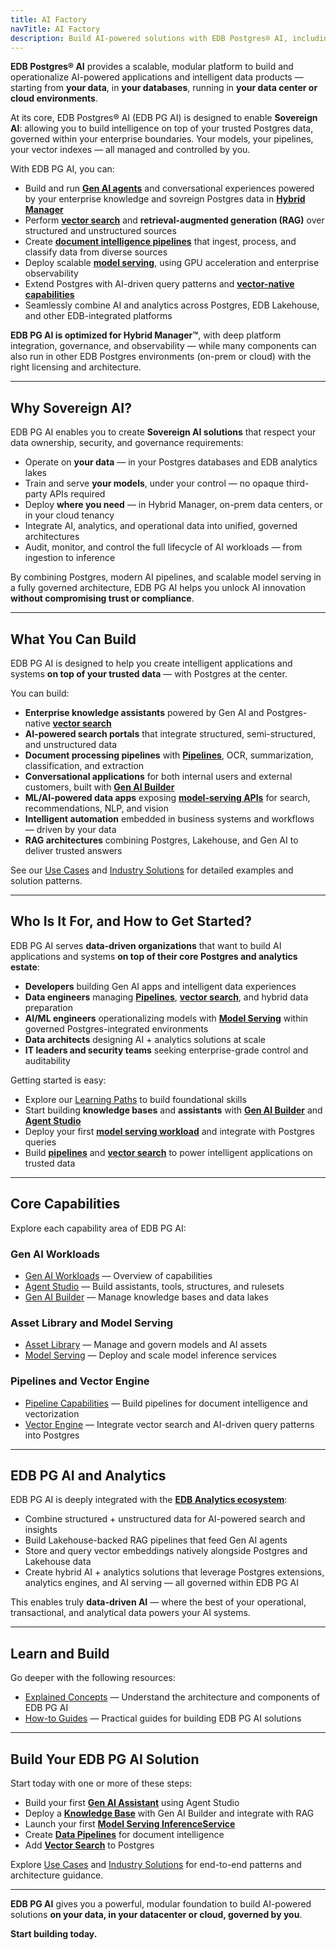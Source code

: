 ```yaml
---
title: AI Factory
navTitle: AI Factory
description: Build AI-powered solutions with EDB Postgres® AI, including Gen AI, vector search, model serving, pipelines, and Postgres integration. Start here to explore concepts, learning paths, use cases, and tutorials.
---
```


**EDB Postgres® AI** provides a scalable, modular platform to build and operationalize AI-powered applications and intelligent data products — starting from **your data**, in **your databases**, running in **your data center or cloud environments**.

At its core, EDB Postgres® AI (EDB PG AI) is designed to enable **Sovereign AI**: allowing you to build intelligence on top of your trusted Postgres data, governed within your enterprise boundaries. Your models, your pipelines, your vector indexes — all managed and controlled by you.

With EDB PG AI, you can:

-   Build and run [**Gen AI agents**](./gen-ai/agent-studio) and conversational experiences powered by your enterprise knowledge and sovreign Postgres data in [**Hybrid Manager**](/edb-postgres-ai/1.2/hybrid-manager/ai-factory/)
-   Perform [**vector search**](./vector-engine) and **retrieval-augmented generation (RAG)** over structured and unstructured sources
-   Create [**document intelligence pipelines**](./pipeline) that ingest, process, and classify data from diverse sources
-   Deploy scalable [**model serving**](model/serving/), using GPU acceleration and enterprise observability
-   Extend Postgres with AI-driven query patterns and [**vector-native capabilities**](./vector-engine)
-   Seamlessly combine AI and analytics across Postgres, EDB Lakehouse, and other EDB-integrated platforms

**EDB PG AI is optimized for Hybrid Manager™**, with deep platform integration, governance, and observability — while many components can also run in other EDB Postgres environments (on-prem or cloud) with the right licensing and architecture.

* * *

## Why Sovereign AI?

EDB PG AI enables you to create **Sovereign AI solutions** that respect your data ownership, security, and governance requirements:

-   Operate on **your data** — in your Postgres databases and EDB analytics lakes
-   Train and serve **your models**, under your control — no opaque third-party APIs required
-   Deploy **where you need** — in Hybrid Manager, on-prem data centers, or in your cloud tenancy
-   Integrate AI, analytics, and operational data into unified, governed architectures
-   Audit, monitor, and control the full lifecycle of AI workloads — from ingestion to inference

By combining Postgres, modern AI pipelines, and scalable model serving in a fully governed architecture, EDB PG AI helps you unlock AI innovation **without compromising trust or compliance**.

* * *

## What You Can Build

EDB PG AI is designed to help you create intelligent applications and systems **on top of your trusted data** — with Postgres at the center.

You can build:

-   **Enterprise knowledge assistants** powered by Gen AI and Postgres-native [**vector search**](./vector-engine)
-   **AI-powered search portals** that integrate structured, semi-structured, and unstructured data
-   **Document processing pipelines** with [**Pipelines**](./pipeline), OCR, summarization, classification, and extraction
-   **Conversational applications** for both internal users and external customers, built with [**Gen AI Builder**](./gen-ai/builder)
-   **ML/AI-powered data apps** exposing [**model-serving APIs**](model/serving/) for search, recommendations, NLP, and vision
-   **Intelligent automation** embedded in business systems and workflows — driven by your data
-   **RAG architectures** combining Postgres, Lakehouse, and Gen AI to deliver trusted answers

See our [Use Cases](./learn/use-cases.mdx) and [Industry Solutions](./learn/solutions.mdx) for detailed examples and solution patterns.

* * *

## Who Is It For, and How to Get Started?

EDB PG AI serves **data-driven organizations** that want to build AI applications and systems **on top of their core Postgres and analytics estate**:

-   **Developers** building Gen AI apps and intelligent data experiences
-   **Data engineers** managing [**Pipelines**](./pipeline), [**vector search**](./vector-engine), and hybrid data preparation
-   **AI/ML engineers** operationalizing models with [**Model Serving**](model/serving/) within governed Postgres-integrated environments
-   **Data architects** designing AI + analytics solutions at scale
-   **IT leaders and security teams** seeking enterprise-grade control and auditability

Getting started is easy:

-   Explore our [Learning Paths](./learn/paths) to build foundational skills
-   Start building **knowledge bases** and **assistants** with [**Gen AI Builder**](./gen-ai/builder) and [**Agent Studio**](./gen-ai/agent-studio)
-   Deploy your first [**model serving workload**](model/serving/) and integrate with Postgres queries
-   Build [**pipelines**](./pipeline) and [**vector search**](./vector-engine) to power intelligent applications on trusted data

* * *

## Core Capabilities

Explore each capability area of EDB PG AI:

### Gen AI Workloads

-   [Gen AI Workloads](./gen-ai) — Overview of capabilities
-   [Agent Studio](./gen-ai/agent-studio) — Build assistants, tools, structures, and rulesets
-   [Gen AI Builder](./gen-ai/builder) — Manage knowledge bases and data lakes

### Asset Library and Model Serving

-   [Asset Library](model/library/) — Manage and govern models and AI assets
-   [Model Serving](model/serving/) — Deploy and scale model inference services

### Pipelines and Vector Engine

-   [Pipeline Capabilities](./pipeline) — Build pipelines for document intelligence and vectorization
-   [Vector Engine](./vector-engine) — Integrate vector search and AI-driven query patterns into Postgres

* * *

## EDB PG AI and Analytics

EDB PG AI is deeply integrated with the [**EDB Analytics ecosystem**](/edb-postgres-ai/1.2/analytics/):

-   Combine structured + unstructured data for AI-powered search and insights
-   Build Lakehouse-backed RAG pipelines that feed Gen AI agents
-   Store and query vector embeddings natively alongside Postgres and Lakehouse data
-   Create hybrid AI + analytics solutions that leverage Postgres extensions, analytics engines, and AI serving — all governed within EDB PG AI

This enables truly **data-driven AI** — where the best of your operational, transactional, and analytical data powers your AI systems.

* * *

## Learn and Build

Go deeper with the following resources:

-   [Explained Concepts](./learn/explained) — Understand the architecture and components of EDB PG AI
-   [How-to Guides](./learn/how-to/gen-ai) — Practical guides for building EDB PG AI solutions

* * *

## Build Your EDB PG AI Solution

Start today with one or more of these steps:

-   Build your first [**Gen AI Assistant**](./gen-ai/agent-studio) using Agent Studio
-   Deploy a [**Knowledge Base**](./gen-ai/builder) with Gen AI Builder and integrate with RAG
-   Launch your first [**Model Serving InferenceService**](model/serving/)
-   Create [**Data Pipelines**](./pipeline) for document intelligence
-   Add [**Vector Search**](./vector-engine) to Postgres

Explore [Use Cases](./learn/use-cases.mdx) and [Industry Solutions](./learn/solutions.mdx) for end-to-end patterns and architecture guidance.

* * *

**EDB PG AI** gives you a powerful, modular foundation to build AI-powered solutions **on your data, in your datacenter or cloud, governed by you**.

**Start building today.**
